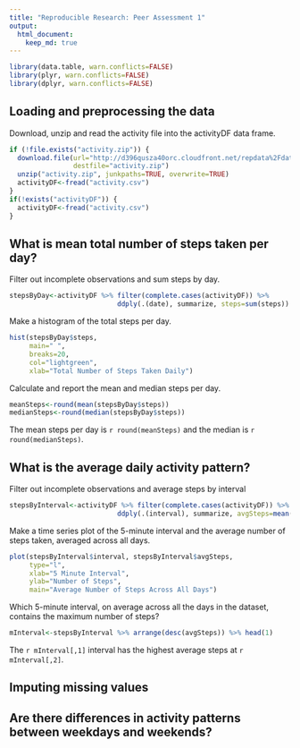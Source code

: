```yaml
---
title: "Reproducible Research: Peer Assessment 1"
output: 
  html_document:
    keep_md: true
---
```

```r
library(data.table, warn.conflicts=FALSE)
library(plyr, warn.conflicts=FALSE)
library(dplyr, warn.conflicts=FALSE)
```

## Loading and preprocessing the data
Download, unzip and read the activity file into the activityDF data frame.
```r
if (!file.exists("activity.zip")) {
  download.file(url="http://d396qusza40orc.cloudfront.net/repdata%2Fdata%2Factivity.zip", 
                destfile="activity.zip")
  unzip("activity.zip", junkpaths=TRUE, overwrite=TRUE)
  activityDF<-fread("activity.csv")
}
if(!exists("activityDF")) {
  activityDF<-fread("activity.csv")
}
```

## What is mean total number of steps taken per day?

Filter out incomplete observations and sum steps by day.

```r
stepsByDay<-activityDF %>% filter(complete.cases(activityDF)) %>%
                           ddply(.(date), summarize, steps=sum(steps))
```


Make a histogram of the total steps per day.
```r
hist(stepsByDay$steps, 
     main=" ",
     breaks=20,
     col="lightgreen",
     xlab="Total Number of Steps Taken Daily")
```


Calculate and report the mean and median steps per day. 
```r
meanSteps<-round(mean(stepsByDay$steps))
medianSteps<-round(median(stepsByDay$steps))
```

The mean steps per day is `r round(meanSteps)` and the median is `r round(medianSteps)`.

## What is the average daily activity pattern?
Filter out incomplete observations and average steps by interval
```r
stepsByInterval<-activityDF %>% filter(complete.cases(activityDF)) %>%
                           ddply(.(interval), summarize, avgSteps=mean(steps))
```
Make a time series plot of the 5-minute interval and the average number of steps taken, averaged across all days.
```r
plot(stepsByInterval$interval, stepsByInterval$avgSteps, 
     type="l",
     xlab="5 Minute Interval",
     ylab="Number of Steps",
     main="Average Number of Steps Across All Days")
```

Which 5-minute interval, on average across all the days in the dataset, contains the maximum number of steps?
```r
mInterval<-stepsByInterval %>% arrange(desc(avgSteps)) %>% head(1)
```
The `r mInterval[,1]` interval has the highest average steps at `r mInterval[,2]`.

## Imputing missing values


## Are there differences in activity patterns between weekdays and weekends?
